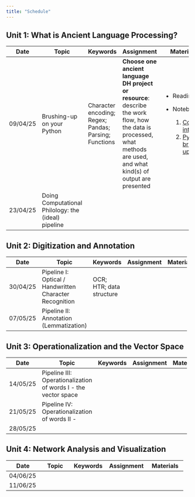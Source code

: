 ```yaml
---
title: "Schedule"
---
```


## Unit 1: What is Ancient Language Processing?

+-----------+-----------------------------------------------------+-------------------------------------------------------+----------------------------------------------------------------------------------------------------------------------------------------------------------------------------+----------------------------------------------------------------+
| Date      | **Topic**                                           | **Keywords**                                          | **Assignment**                                                                                                                                                             | **Materials**                                                  |
+===========+=====================================================+=======================================================+============================================================================================================================================================================+================================================================+
| 09/04/25  | Brushing-up on your Python                          | Character encoding; Regex; Pandas; Parsing; Functions | **Choose one ancient language DH project or resource**: describe the work flow, how the data is processed, what methods are used, and what kind(s) of output are presented | -   Reading:                                                   |
|           |                                                     |                                                       |                                                                                                                                                                            |                                                                |
|           |                                                     |                                                       |                                                                                                                                                                            | <!-- -->                                                       |
|           |                                                     |                                                       |                                                                                                                                                                            |                                                                |
|           |                                                     |                                                       |                                                                                                                                                                            | -   Notebooks:                                                 |
|           |                                                     |                                                       |                                                                                                                                                                            |                                                                |
|           |                                                     |                                                       |                                                                                                                                                                            |     1.  [Colab intro](/notebooks/01_colab_intro.ipynb)         |
|           |                                                     |                                                       |                                                                                                                                                                            |     2.  [Python brush-up](/notebooks/02_Python_Brush_up.ipynb) |
+-----------+-----------------------------------------------------+-------------------------------------------------------+----------------------------------------------------------------------------------------------------------------------------------------------------------------------------+----------------------------------------------------------------+
| 23/04/25  | Doing Computational Philology: the (ideal) pipeline |                                                       |                                                                                                                                                                            |                                                                |
+-----------+-----------------------------------------------------+-------------------------------------------------------+----------------------------------------------------------------------------------------------------------------------------------------------------------------------------+----------------------------------------------------------------+

## Unit 2: Digitization and Annotation

+----------+---------------------------------------------------------+--------------------------+----------------+-------------------------+
| Date     | **Topic**                                               | **Keywords**             | **Assignment** | **Materials**           |
+==========+=========================================================+==========================+================+=========================+
| 30/04/25 | Pipeline I: Optical / Handwritten Character Recognition | OCR; HTR; data structure |                |                         |
+----------+---------------------------------------------------------+--------------------------+----------------+-------------------------+
| 07/05/25 | Pipeline II: Annotation (Lemmatization)                 |                          |                |                         |
+----------+---------------------------------------------------------+--------------------------+----------------+-------------------------+

## Unit 3: Operationalization and the Vector Space

+----------+----------------------------------------------------------------+--------------+----------------+---------------+
| Date     | **Topic**                                                      | **Keywords** | **Assignment** | **Materials** |
+==========+================================================================+==============+================+===============+
| 14/05/25 | Pipeline III: Operationalization of words I - the vector space |              |                |               |
+----------+----------------------------------------------------------------+--------------+----------------+---------------+
| 21/05/25 | Pipeline IV: Operationalization of words II -                  |              |                |               |
+----------+----------------------------------------------------------------+--------------+----------------+---------------+
| 28/05/25 |                                                                |              |                |               |
+----------+----------------------------------------------------------------+--------------+----------------+---------------+

## Unit 4: Network Analysis and Visualization

+-------------+-------------+--------------+----------------+---------------+
| Date        | **Topic**   | **Keywords** | **Assignment** | **Materials** |
+=============+=============+==============+================+===============+
| 04/06/25    |             |              |                |               |
+-------------+-------------+--------------+----------------+---------------+
| 11/06/25    |             |              |                |               |
+-------------+-------------+--------------+----------------+---------------+
